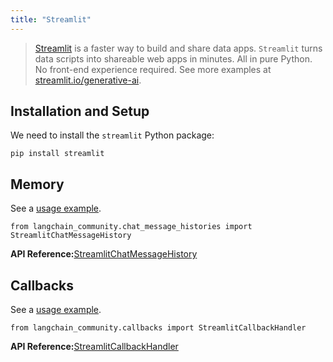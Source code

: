 ```yaml
---
title: "Streamlit"
---
```


> [Streamlit](https://streamlit.io/) is a faster way to build and share data apps. `Streamlit` turns data scripts into shareable web apps in minutes. All in pure Python. No front-end experience required. See more examples at [streamlit.io/generative-ai](https://streamlit.io/generative-ai).

## Installation and Setup

We need to install the `streamlit` Python package:

```
pip install streamlit
```

## Memory

See a [usage example](/src/oss/integrations/memory/streamlit_chat_message_history).

```
from langchain_community.chat_message_histories import StreamlitChatMessageHistory
```

**API Reference:**[StreamlitChatMessageHistory](https://python.langchain.com/api_reference/community/chat_message_histories/langchain_community.chat_message_histories.streamlit.StreamlitChatMessageHistory.html)

## Callbacks

See a [usage example](/src/oss/integrations/callbacks/streamlit).

```
from langchain_community.callbacks import StreamlitCallbackHandler
```

**API Reference:**[StreamlitCallbackHandler](https://python.langchain.com/api_reference/community/callbacks/langchain_community.callbacks.streamlit.StreamlitCallbackHandler.html)
